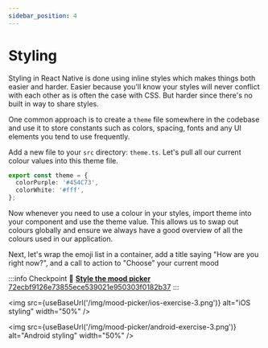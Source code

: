 ```yaml
---
sidebar_position: 4
---
```



# Styling

Styling in React Native is done using inline styles which makes things both easier and harder. Easier because you'll know your styles will never conflict with each other as is often the case with CSS. But harder since there's no built in way to share styles.

One common approach is to create a `theme` file somewhere in the codebase and use it to store constants such as colors, spacing, fonts and any UI elements you tend to use frequently.

Add a new file to your `src` directory: `theme.ts`. Let's pull all our current colour values into this theme file.

```ts
export const theme = {
  colorPurple: '#454C73',
  colorWhite: '#fff',
};
```

Now whenever you need to use a colour in your styles, import theme into your component and use the theme value. This allows us to swap out colours globally and ensure we always have a good overview of all the colours used in our application.

Next, let's wrap the emoji list in a container, add a title saying "How are you right now?", and a call to action to "Choose" your current mood

:::info Checkpoint 🔗
[**Style the mood picker** 72ecbf9126e73855ece539021e950303f0182b37](https://github.com/kadikraman/mood-tracker/commit/72ecbf9126e73855ece539021e950303f0182b37)
:::

<img
  src={useBaseUrl('/img/mood-picker/ios-exercise-3.png')}
  alt="iOS styling"
  width="50%"
/>

<img
  src={useBaseUrl('/img/mood-picker/android-exercise-3.png')}
  alt="Android styling"
  width="50%"
/>
